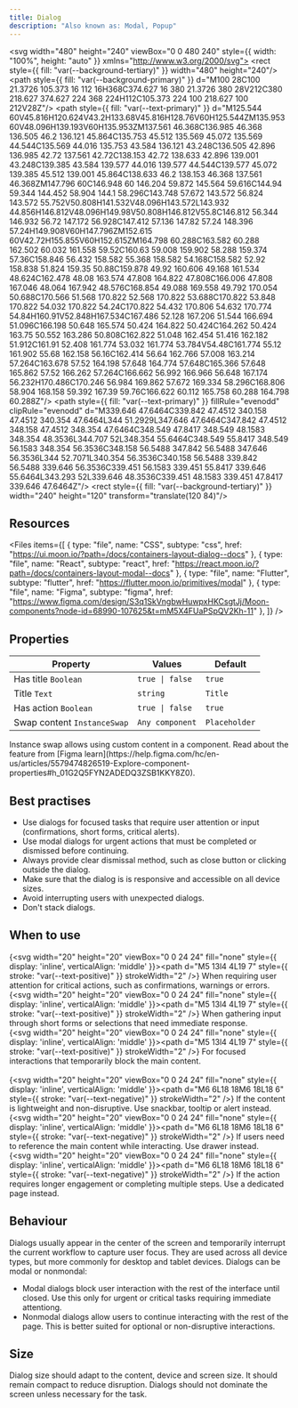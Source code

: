 ```yaml
---
title: Dialog
description: "Also known as: Modal, Popup"
---
```


<svg width="480" height="240" viewBox="0 0 480 240" style={{ width: "100%", height: "auto" }} xmlns="http://www.w3.org/2000/svg">
<rect style={{ fill: "var(--background-tertiary)" }} width="480" height="240"/>
<path style={{ fill: "var(--background-primary)" }} d="M100 28C100 21.3726 105.373 16 112 16H368C374.627 16 380 21.3726 380 28V212C380 218.627 374.627 224 368 224H112C105.373 224 100 218.627 100 212V28Z"/>
<path style={{ fill: "var(--text-primary)" }} d="M125.544 60V45.816H120.624V43.2H133.68V45.816H128.76V60H125.544ZM135.953 60V48.096H139.193V60H135.953ZM137.561 46.368C136.985 46.368 136.505 46.2 136.121 45.864C135.753 45.512 135.569 45.072 135.569 44.544C135.569 44.016 135.753 43.584 136.121 43.248C136.505 42.896 136.985 42.72 137.561 42.72C138.153 42.72 138.633 42.896 139.001 43.248C139.385 43.584 139.577 44.016 139.577 44.544C139.577 45.072 139.385 45.512 139.001 45.864C138.633 46.2 138.153 46.368 137.561 46.368ZM147.796 60C146.948 60 146.204 59.872 145.564 59.616C144.94 59.344 144.452 58.904 144.1 58.296C143.748 57.672 143.572 56.824 143.572 55.752V50.808H141.532V48.096H143.572L143.932 44.856H146.812V48.096H149.98V50.808H146.812V55.8C146.812 56.344 146.932 56.72 147.172 56.928C147.412 57.136 147.82 57.24 148.396 57.24H149.908V60H147.796ZM152.615 60V42.72H155.855V60H152.615ZM164.798 60.288C163.582 60.288 162.502 60.032 161.558 59.52C160.63 59.008 159.902 58.288 159.374 57.36C158.846 56.432 158.582 55.368 158.582 54.168C158.582 52.92 158.838 51.824 159.35 50.88C159.878 49.92 160.606 49.168 161.534 48.624C162.478 48.08 163.574 47.808 164.822 47.808C166.006 47.808 167.046 48.064 167.942 48.576C168.854 49.088 169.558 49.792 170.054 50.688C170.566 51.568 170.822 52.568 170.822 53.688C170.822 53.848 170.822 54.032 170.822 54.24C170.822 54.432 170.806 54.632 170.774 54.84H160.91V52.848H167.534C167.486 52.128 167.206 51.544 166.694 51.096C166.198 50.648 165.574 50.424 164.822 50.424C164.262 50.424 163.75 50.552 163.286 50.808C162.822 51.048 162.454 51.416 162.182 51.912C161.91 52.408 161.774 53.032 161.774 53.784V54.48C161.774 55.12 161.902 55.68 162.158 56.16C162.414 56.64 162.766 57.008 163.214 57.264C163.678 57.52 164.198 57.648 164.774 57.648C165.366 57.648 165.862 57.52 166.262 57.264C166.662 56.992 166.966 56.648 167.174 56.232H170.486C170.246 56.984 169.862 57.672 169.334 58.296C168.806 58.904 168.158 59.392 167.39 59.76C166.622 60.112 165.758 60.288 164.798 60.288Z"/>
<path style={{ fill: "var(--text-primary)" }} fillRule="evenodd" clipRule="evenodd" d="M339.646 47.6464C339.842 47.4512 340.158 47.4512 340.354 47.6464L344 51.2929L347.646 47.6464C347.842 47.4512 348.158 47.4512 348.354 47.6464C348.549 47.8417 348.549 48.1583 348.354 48.3536L344.707 52L348.354 55.6464C348.549 55.8417 348.549 56.1583 348.354 56.3536C348.158 56.5488 347.842 56.5488 347.646 56.3536L344 52.7071L340.354 56.3536C340.158 56.5488 339.842 56.5488 339.646 56.3536C339.451 56.1583 339.451 55.8417 339.646 55.6464L343.293 52L339.646 48.3536C339.451 48.1583 339.451 47.8417 339.646 47.6464Z"/>
<rect style={{ fill: "var(--background-tertiary)" }} width="240" height="120" transform="translate(120 84)"/>
</svg>


## Resources

<Files
  items={[
    {
      type: "file",
      name: "CSS",
      subtype: "css",
      href: "https://ui.moon.io/?path=/docs/containers-layout-dialog--docs"
    },
    {
      type: "file",
      name: "React",
      subtype: "react",
      href: "https://react.moon.io/?path=/docs/containers-layout-modal--docs"
    },
    {
      type: "file",
      name: "Flutter",
      subtype: "flutter",
      href: "https://flutter.moon.io/primitives/modal"
    },
    {
      type: "file",
      name: "Figma",
      subtype: "figma",
      href: "https://www.figma.com/design/S3q1SkVngbwHuwpxHKCsgtJj/Moon-components?node-id=68990-107625&t=mM5X4FUaPSpQV2Kh-11"
    },
  ]}
/>

## Properties

| **Property**                        | **Values**                                   | **Default**
|-----------------------------------  |----------------------------------------------| -----------------------------------------------
| Has title `Boolean`                 | `true \| false`                              | `true`
| Title `Text`                        | `string`                                     | `Title`
| Has action `Boolean`                | `true \| false`                              | `true`
| Swap content  `InstanceSwap`        | `Any component`                               | `Placeholder`

<Note type="info" title="Note">
    Instance swap allows using custom content in a component. Read about the feature from [Figma learn](https://help.figma.com/hc/en-us/articles/5579474826519-Explore-component-properties#h_01G2Q5FYN2ADEDQ3ZSB1KKY8Z0).
</Note>

## Best practises

- Use dialogs for focused tasks that require user attention or input (confirmations, short forms, critical alerts).
- Use modal dialogs for urgent actions that must be completed or dismissed before continuing.
- Always provide clear dismissal method, such as close button or clicking outside the dialog.
- Make sure that the dialog is is responsive and accessible on all device sizes.
- Avoid interrupting users with unexpected dialogs.
- Don't stack dialogs.

## When to use

{<svg width="20" height="20" viewBox="0 0 24 24" fill="none" style={{ display: 'inline', verticalAlign: 'middle' }}><path d="M5 13l4 4L19 7" style={{ stroke: "var(--text-positive)" }} strokeWidth="2" /></svg>} When requiring user attention for critical actions, such as confirmations, warnings or errors. <br/>
{<svg width="20" height="20" viewBox="0 0 24 24" fill="none" style={{ display: 'inline', verticalAlign: 'middle' }}><path d="M5 13l4 4L19 7" style={{ stroke: "var(--text-positive)" }} strokeWidth="2" /></svg>} When gathering input through short forms or selections that need immediate response. <br/>
{<svg width="20" height="20" viewBox="0 0 24 24" fill="none" style={{ display: 'inline', verticalAlign: 'middle' }}><path d="M5 13l4 4L19 7" style={{ stroke: "var(--text-positive)" }} strokeWidth="2" /></svg>} For focused interactions that temporarily block the main content. <br/><br/>
{<svg width="20" height="20" viewBox="0 0 24 24" fill="none" style={{ display: 'inline', verticalAlign: 'middle' }}><path d="M6 6L18 18M6 18L18 6" style={{ stroke: "var(--text-negative)" }} strokeWidth="2" /></svg>} If the content is lightweight and non-disruptive. Use snackbar, tooltip or alert instead. <br/>
{<svg width="20" height="20" viewBox="0 0 24 24" fill="none" style={{ display: 'inline', verticalAlign: 'middle' }}><path d="M6 6L18 18M6 18L18 6" style={{ stroke: "var(--text-negative)" }} strokeWidth="2" /></svg>} If users need to reference the main content while interacting. Use drawer instead. <br/>
{<svg width="20" height="20" viewBox="0 0 24 24" fill="none" style={{ display: 'inline', verticalAlign: 'middle' }}><path d="M6 6L18 18M6 18L18 6" style={{ stroke: "var(--text-negative)" }} strokeWidth="2" /></svg>} If the action requires longer engagement or completing multiple steps. Use a dedicated page instead. <br/>

## Behaviour

Dialogs usually appear in the center of the screen and temporarily interrupt the current workflow to capture user focus. They are used across all device types, but more commonly for desktop and tablet devices.
Dialogs can be modal or nonmondal:

- Modal dialogs block user interaction with the rest of the interface until closed. Use this only for urgent or critical tasks requiring immediate attentiong.
- Nonmodal dialogs allow users to continue interacting with the rest of the page. This is better suited for optional or non-disruptive interactions.

## Size

Dialog size should adapt to the content, device and screen size. It should remain compact to reduce disruption. Dialogs should not dominate the screen unless necessary for the task.
